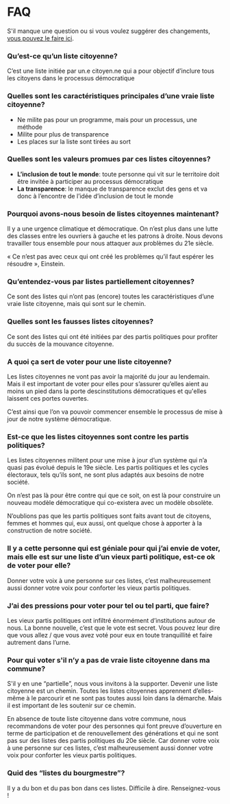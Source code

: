 # FAQ

S'il manque une question ou si vous voulez suggérer des changements, [vous pouvez le faire ici](https://github.com/listescitoyennes/website/edit/master/pages/faq.mdx).

### Qu’est-ce qu’un liste citoyenne?

C’est une liste initiée par un.e citoyen.ne qui a pour objectif d’inclure tous les citoyens dans le processus démocratique

### Quelles sont les caractéristiques principales d’une vraie liste citoyenne?

*   Ne milite pas pour un programme, mais pour un processus, une méthode
*   Milite pour plus de transparence
*   Les places sur la liste sont tirées au sort

### Quelles sont les valeurs promues par ces listes citoyennes?

*   **L’inclusion de tout le monde**: toute personne qui vit sur le territoire doit être invitée à participer au processus démocratique
*   **La transparence**: le manque de transparence exclut des gens et va donc à l’encontre de l’idée d’inclusion de tout le monde

### Pourquoi avons-nous besoin de listes citoyennes maintenant?

Il y a une urgence climatique et démocratique. On n’est plus dans une lutte des classes entre les ouvriers à gauche et les patrons à droite. Nous devons travailler tous ensemble pour nous attaquer aux problèmes du 21e siècle.

« Ce n’est pas avec ceux qui ont créé les problèmes qu’il faut espérer les résoudre », Einstein.

### Qu’entendez-vous par listes partiellement citoyennes?

Ce sont des listes qui n’ont pas (encore) toutes les caractéristiques d’une vraie liste citoyenne, mais qui sont sur le chemin.

### Quelles sont les fausses listes citoyennes?

Ce sont des listes qui ont été initiées par des partis politiques pour profiter du succès de la mouvance citoyenne.

### A quoi ça sert de voter pour une liste citoyenne?

Les listes citoyennes ne vont pas avoir la majorité du jour au lendemain. Mais il est important de voter pour elles pour s’assurer qu’elles aient au moins un pied dans la porte descinstitutions démocratiques et qu'elles laissent ces portes ouvertes.

C’est ainsi que l’on va pouvoir commencer ensemble le processus de mise à jour de notre système démocratique.

### Est-ce que les listes citoyennes sont contre les partis politiques?

Les listes citoyennes militent pour une mise à jour d’un système qui n’a quasi pas évolué depuis le 19e siècle. Les partis politiques et les cycles électoraux, tels qu’ils sont, ne sont plus adaptés aux besoins de notre société.

On n’est pas là pour être contre qui que ce soit, on est là pour construire un nouveau modèle démocratique qui co-existera avec un modèle obsolète.

N’oublions pas que les partis politiques sont faits avant tout de citoyens, femmes et hommes qui, eux aussi, ont quelque chose à apporter à la construction de notre société.

### Il y a cette personne qui est géniale pour qui j’ai envie de voter, mais elle est sur une liste d’un vieux parti politique, est-ce ok de voter pour elle?

Donner votre voix à une personne sur ces listes, c’est malheureusement aussi donner votre voix pour conforter les vieux partis politiques.

### J’ai des pressions pour voter pour tel ou tel parti, que faire?

Les vieux partis politiques ont infiltré énormément d’institutions autour de nous. La bonne nouvelle, c’est que le vote est secret. Vous pouvez leur dire que vous allez / que vous avez voté pour eux en toute tranquillité et faire autrement dans l’urne.

### Pour qui voter s'il n’y a pas de vraie liste citoyenne dans ma commune?

S'il y en une “partielle”, nous vous invitons à la supporter. Devenir une liste citoyenne est un chemin. Toutes les listes citoyennes apprennent d’elles-même à le parcourir et ne sont pas toutes aussi loin dans la démarche. Mais il est important de les soutenir sur ce chemin.

En absence de toute liste citoyenne dans votre commune, nous recommandons de voter pour des personnes qui font preuve d’ouverture en terme de participation et de renouvellement des générations et qui ne sont pas sur des listes des partis politiques du 20e siècle. Car donner votre voix à une personne sur ces listes, c’est malheureusement aussi donner votre voix pour conforter les vieux partis politiques.

### Quid des “listes du bourgmestre”?

Il y a du bon et du pas bon dans ces listes. Difficile à dire. Renseignez-vous !
